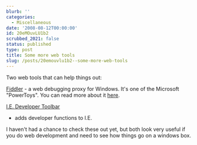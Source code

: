 ```yaml
---
blurb: ''
categories:
  - Miscellaneous
date: '2008-08-12T00:00:00'
id: 20eMOuvLU1b2
scrubbed_2021: false
status: published
type: post
title: Some more web tools
slug: /posts/20emouvlu1b2--some-more-web-tools
---
```


Two web tools that can help things out:

[Fiddler](http://www.fiddlertool.com/) - a web debugging proxy for
Windows. It's one of the Microsoft "PowerToys". You can read more
about it
[here](http://msdn.microsoft.com/en-us/library/bb250446(VS.85).aspx).

[I.E. Developer Toolbar](http://www.microsoft.com/downloads/details.aspx?familyid=e59c3964-672d-4511-bb3e-2d5e1db91038&displaylang=en)
- adds developer functions to I.E.

I haven't had a chance to check these out yet, but both look very
useful if you do web development and need to see how things go on a
windows box.
